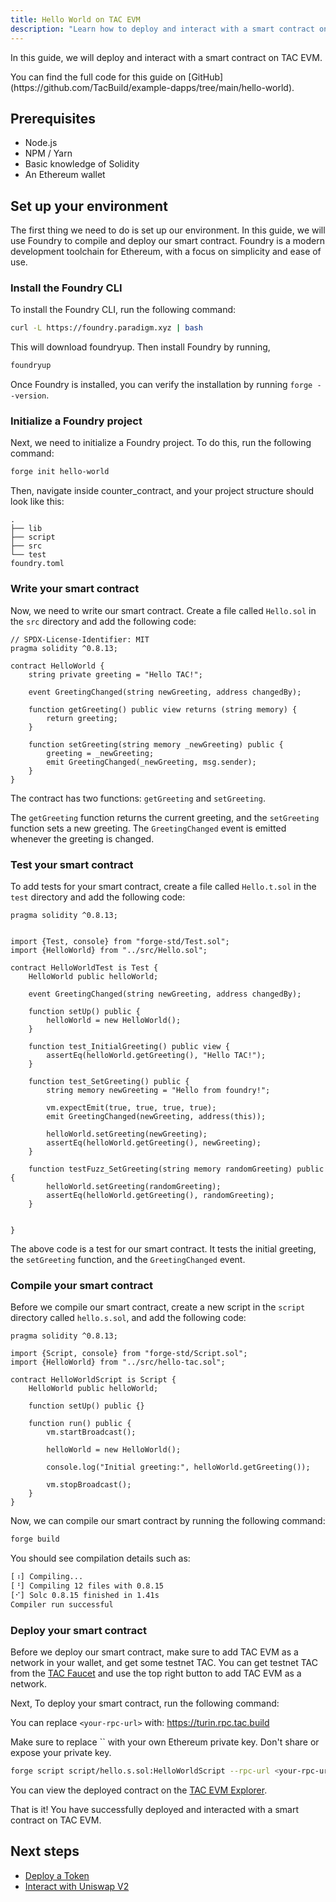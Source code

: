 ```yaml
---
title: Hello World on TAC EVM
description: "Learn how to deploy and interact with a smart contract on TAC EVM"
---
```


In this guide, we will deploy and interact with a smart contract on TAC EVM.

<Info>
  You can find the full code for this guide on
  [GitHub](https://github.com/TacBuild/example-dapps/tree/main/hello-world).
</Info>

## Prerequisites

- Node.js
- NPM / Yarn
- Basic knowledge of Solidity
- An Ethereum wallet

## Set up your environment

The first thing we need to do is set up our environment. In this guide, we will use Foundry to compile and deploy our smart contract. Foundry is a modern development toolchain for Ethereum, with a focus on simplicity and ease of use.

### Install the Foundry CLI

To install the Foundry CLI, run the following command:

```bash
curl -L https://foundry.paradigm.xyz | bash
```

This will download foundryup. Then install Foundry by running,

```bash
foundryup
```

Once Foundry is installed, you can verify the installation by running `forge --version`.

### Initialize a Foundry project

Next, we need to initialize a Foundry project. To do this, run the following command:

```bash
forge init hello-world
```

Then, navigate inside counter_contract, and your project structure should look like this:

```
.
├── lib
├── script
├── src
└── test
foundry.toml
```

### Write your smart contract

Now, we need to write our smart contract. Create a file called `Hello.sol` in the `src` directory and add the following code:

```solidity
// SPDX-License-Identifier: MIT
pragma solidity ^0.8.13;

contract HelloWorld {
    string private greeting = "Hello TAC!";

    event GreetingChanged(string newGreeting, address changedBy);

    function getGreeting() public view returns (string memory) {
        return greeting;
    }

    function setGreeting(string memory _newGreeting) public {
        greeting = _newGreeting;
        emit GreetingChanged(_newGreeting, msg.sender);
    }
}
```

The contract has two functions: `getGreeting` and `setGreeting`.

The `getGreeting` function returns the current greeting, and the `setGreeting` function sets a new greeting. The `GreetingChanged` event is emitted whenever the greeting is changed.

### Test your smart contract

To add tests for your smart contract, create a file called `Hello.t.sol` in the `test` directory and add the following code:

```solidity
pragma solidity ^0.8.13;


import {Test, console} from "forge-std/Test.sol";
import {HelloWorld} from "../src/Hello.sol";

contract HelloWorldTest is Test {
    HelloWorld public helloWorld;

    event GreetingChanged(string newGreeting, address changedBy);

    function setUp() public {
        helloWorld = new HelloWorld();
    }

    function test_InitialGreeting() public view {
        assertEq(helloWorld.getGreeting(), "Hello TAC!");
    }

    function test_SetGreeting() public {
        string memory newGreeting = "Hello from foundry!";

        vm.expectEmit(true, true, true, true);
        emit GreetingChanged(newGreeting, address(this));

        helloWorld.setGreeting(newGreeting);
        assertEq(helloWorld.getGreeting(), newGreeting);
    }

    function testFuzz_SetGreeting(string memory randomGreeting) public {
        helloWorld.setGreeting(randomGreeting);
        assertEq(helloWorld.getGreeting(), randomGreeting);
    }


}
```

The above code is a test for our smart contract. It tests the initial greeting, the `setGreeting` function, and the `GreetingChanged` event.

### Compile your smart contract

Before we compile our smart contract, create a new script in the `script` directory called `hello.s.sol`, and add the following code:

```solidity
pragma solidity ^0.8.13;

import {Script, console} from "forge-std/Script.sol";
import {HelloWorld} from "../src/hello-tac.sol";

contract HelloWorldScript is Script {
    HelloWorld public helloWorld;

    function setUp() public {}

    function run() public {
        vm.startBroadcast();

        helloWorld = new HelloWorld();

        console.log("Initial greeting:", helloWorld.getGreeting());

        vm.stopBroadcast();
    }
}
```

Now, we can compile our smart contract by running the following command:

```bash
forge build
```

You should see compilation details such as:

```bash
[⠰] Compiling...
[⠘] Compiling 12 files with 0.8.15
[⠊] Solc 0.8.15 finished in 1.41s
Compiler run successful
```

### Deploy your smart contract

Before we deploy our smart contract, make sure to add TAC EVM as a network in your wallet, and get some testnet TAC. You can get testnet TAC from the [TAC Faucet](https://turin.faucet.tac.build/) and use the top right button to add TAC EVM as a network.

Next, To deploy your smart contract, run the following command:

You can replace `<your-rpc-url>` with: https://turin.rpc.tac.build

<Warning>
Make sure to replace `<your-private-key>` with your own Ethereum private key. Don't share or expose your private key.
</Warning>

```bash
forge script script/hello.s.sol:HelloWorldScript --rpc-url <your-rpc-url> --private-key <your-private-key>
```

You can view the deployed contract on the [TAC EVM Explorer](https://turin.explorer.tac.build/).

That is it! You have successfully deployed and interacted with a smart contract on TAC EVM.

## Next steps

- [Deploy a Token](/guides/token)
- [Interact with Uniswap V2](/guides/uniswap-v2)
